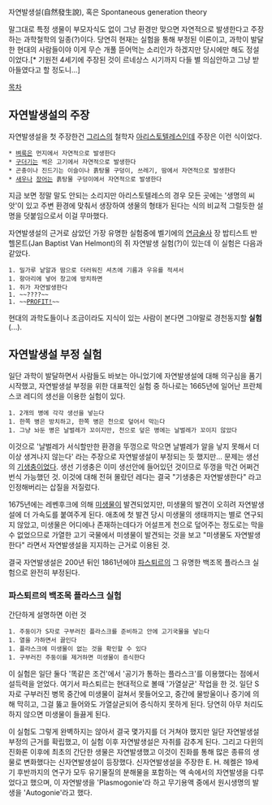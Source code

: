 자연발생설(自然發生說), 혹은 Spontaneous generation theory

말그대로 특정 생물이 부모자식도 없이 그냥 환경만 맞으면 자연적으로 발생한다고 주장하는 과학철학의 일종(?)이다. 당연히 현재는 실험을 통해 부정된 이론이고, 과학이 발달한 현대의 사람들이야 이게 무슨 개풀 뜯어먹는 소리인가 하겠지만 당시에만 해도 정설이었다.[* 기원전 4세기에 주장된 것이 르네상스 시기까지 다들 별 의심안하고 그냥 받아들였다고 할 정도니...]

[[목차]]

== 자연발생설의 주장 ==

자연발생설을 첫 주장한건 [[그리스]]의 철학자 [[아리스토텔레스]]인데 주장은 이런 식이었다.

 * [[벼룩]]은 먼지에서 자연적으로 발생한다
 * [[구더기]]는 썩은 고기에서 자연적으로 발생한다
 * 곤충이나 진드기는 이슬이나 흙탕물 구덩이, 쓰레기, 땀에서 자연적으로 발생한다
 * [[새우]]나 [[장어]]는 흙탕물 구덩이에서 자연적으로 발생한다

지금 보면 정말 말도 안되는 소리지만 아리스토텔레스의 경우 모든 곳에는 '생명의 씨앗'이 있고 주변 환경에 맞춰서 생장하여 생물의 형태가 된다는 식의 비교적 그럴듯한 설명을 덧붙임으로서 이걸 무마했다.

자연발생설의 근거로 삼았던 가장 유명한 실험중에 벨기에의 [[연금술사]] 장 밥티스트 반 헬몬트(Jan Baptist Van Helmont)의 쥐 자연발생 실험(?)이 있는데 이 실험은 다음과 같았다.

 1. 밀가루 낱알과 땀으로 더러워진 셔츠에 기름과 우유를 적셔서
 1. 항아리에 넣어 창고에 방치하면
 1. 쥐가 자연발생한다
 1. ~~????~~
 1. ~~[[PROFIT!]]~~

현대의 과학도들이나 조금이라도 지식이 있는 사람이 본다면 그야말로 경천동지할 '''실험'''(...).

== 자연발생설 부정 실험 ==
일단 과학이 발달하면서 사람들도 바보는 아니었기에 자연발생설에 대해 의구심을 품기 시작했고, 자연발생설 부정을 위한 대표적인 실험 중 하나로는 1665년에 일어난 프란체스코 레디의 생선을 이용한 실험이 있다.

 1. 2개의 병에 각각 생선을 넣는다
 1. 한쪽 병은 방치하고, 한쪽 병은 천으로 덮어서 막는다
 1. 그냥 놔둔 병은 날벌레가 꼬이지만, 천으로 덮은 병에는 날벌레가 꼬이지 않았다

이것으로 '날벌레가 서식할만한 환경을 뚜껑으로 막으면 날벌레가 알을 낳지 못해서 더이상 생겨나지 않는다' 라는 주장으로 자연발생설이 부정되는 듯 했지만... 문제는 생선의 [[기생충]]이었다. 생선 기생충은 이미 생선안에 들어있던 것이므로 뚜껑을 막건 어쩌건 번식 가능했던 것. 이것에 대해 전혀 몰랐던 레다는 결국 "기생충은 자연발생한다" 라고 인정해버리는 삽질을 저질렀다.

1675년에는 레벤후크에 의해 [[미생물]]이 발견되었지만, 미생물의 발견이 오히려 자연발생설에 더 가속도를 붙여주게 된다. 애초에 첫 발견 당시 미생물의 생태까지는 별로 연구되지 않았고, 미생물은 어디에나 존재하는데다가 어설프게 천으로 덮어주는 정도로는 막을 수 없었으므로 가열한 고기 국물에서 미생물이 발견되는 것을 보고 "미생물도 자연발생한다" 라면서 자연발생설을 지지하는 근거로 이용된 것.

결국 자연발생설은 200년 뒤인 1861년에야 [[파스퇴르]]의 그 유명한 백조목 플라스크 실험으로 완전히 부정된다.

=== 파스퇴르의 백조목 플라스크 실험 ===
간단하게 설명하면 이런 것

 1. 주둥이가 S자로 구부러진 플라스크를 준비하고 안에 고기국물을 넣는다
 1. 열을 가하면서 끓인다
 1. 플라스크에 미생물이 없는 것을 확인할 수 있다
 1. 구부러진 주둥이를 제거하면 미생물이 증식한다

이 실험은 일단 둘다 '똑같은 조건'에서 '공기가 통하는 플라스크'를 이용했다는 점에서 설득력을 얻었다. 여기서 파스퇴르는 현대적으로 볼때 '가열살균' 작업을 한 것. 일단 S자로 구부러진 병목 중간에 미생물이 걸쳐서 못들어오고, 중간에 물방울이나 증기에 의해 막히고, 그걸 뚫고 들어와도 가열살균되어 증식하지 못하게 된다. 당연히 아무 처리도 하지 않으면 미생물이 들끓게 된다.

이 실험도 그렇게 완벽하지는 않아서 결국 몇가지를 더 거쳐야 했지만 일단 자연발생설 부정의 근거를 확립했고, 이 실험 이후 자연발생설은 자취를 감추게 된다. 그리고 다윈의 진화론 이후에 최초의 간단한 생물은 자연발생했고 이것이 진화를 통해 많은 종류의 생물로 변화했다는 신자연발생설이 등장했다. 신자연발생설을 주장한 E. H. 헤켈은 19세기 후반까지의 연구가 모두 유기물질의 분해물을 포함하는 액 속에서의 자연발생을 다루었다고 했으며, 이 자연발생을 'Plasmogonie'라 하고 무기용액 중에서 원시생명의 발생을 'Autogonie'라고 했다.
